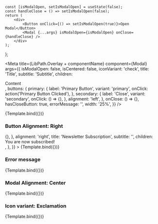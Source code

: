 
    const [isModalOpen, setIsModalOpen] = useState(false);
    const handleClose = () => setIsModalOpen(false);
    return (
        <div>
            <Button onClick={() => setIsModalOpen(true)}>Open Modal</Button>
            <Modal {...args} isModalOpen={isModalOpen} onClose={handleClose} />
        </div>
    );
};


<Meta
    title={LibPath.Overlay + componentName}
    component={Modal}
    args={{
        isModalOpen: false,
        isCentered: false,
        iconVariant: 'check',
        title: 'Title',
        subtitle: 'Subtitle',
        children: <div>Content</div>,
        buttons: {
            primary: {
                label: 'Primary Button',
                variant: 'primary',
                onClick: action('Primary Button Clicked'),
            },
            secondary: {
                label: 'Close',
                variant: 'secondary',
                onClick: () => {},
            },
            alignment: 'left',
        },
        onClose: () => {},
        hasCloseButton: true,
        errorMessage: '',
        width: '25%',
    }}
/>

<DocsPageHeader
    title={componentName}
    description="This component is used to create a popup-box which can contain interactive content."
    addImportantNote={false}
    variant="stable"
/>

<Canvas withToolbar>
    <Story name="Base">{Template.bind({})}</Story>
</Canvas>

<DocsPageBodyComponents addStories={true} />

### Button Alignment: Right

<Canvas>
    <Story
        name="Button Alignment: Right"
        args={{
            buttons: {
                primary: {
                    label: 'Primary Button',
                    variant: 'primary',
                },
                secondary: {
                    label: 'Close',
                    variant: 'secondary',
                    onClick: () => {},
                },
                alignment: 'right',
                title: 'Newsletter Subscription',
                subtitle: '',
                children: <div>You are now subscribed!</div>,
            },
        }}
    >
        {Template.bind({})}
    </Story>
</Canvas>

### Error message

<Canvas>
    <Story
        name="Error message"
        args={{
            errorMessage: 'This is an error message',
        }}
    >
        {Template.bind({})}
    </Story>
</Canvas>

### Modal Alignment: Center

<Canvas>
    <Story
        name="Modal Alignment: Center"
        args={{
            isCentered: true,
        }}
    >
        {Template.bind({})}
    </Story>
</Canvas>

### Icon variant: Exclamation

<Canvas>
    <Story
        name="Icon variant: Exclamation"
        args={{
            iconVariant: 'exclamation',
        }}
    >
        {Template.bind({})}
    </Story>
</Canvas>
